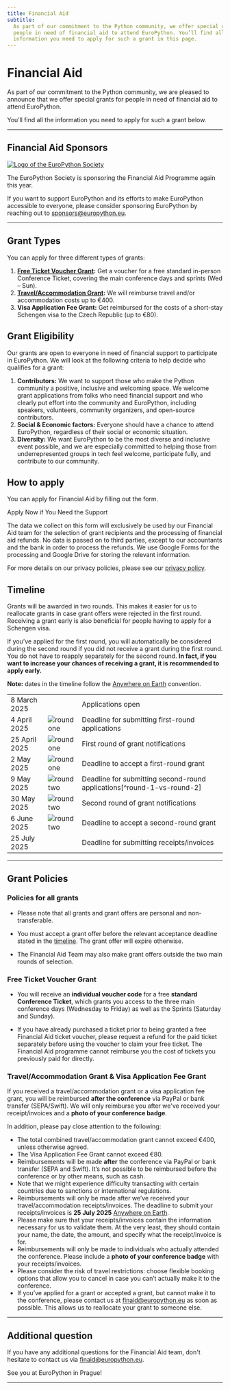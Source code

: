 ```yaml
---
title: Financial Aid
subtitle:
  As part of our commitment to the Python community, we offer special grants for
  people in need of financial aid to attend EuroPython. You’ll find all the
  information you need to apply for such a grant in this page.
---
```


# Financial Aid

As part of our commitment to the Python community, we are pleased to announce
that we offer special grants for people in need of financial aid to attend
EuroPython.

You’ll find all the information you need to apply for such a grant below.

---

## Financial Aid Sponsors

<div className="finaid-sponsor">
  <a href="https://www.europython-society.org/" target="_blank">
    <img src="/img/eps-logo.png" alt="Logo of the EuroPython Society" />
  </a>
</div>

The EuroPython Society is sponsoring the Financial Aid Programme again this year.

If you want to support EuroPython and its efforts to make EuroPython accessible
to everyone, please consider sponsoring EuroPython by reaching out to
[sponsors@europython.eu][email-sponsoring].

---

## Grant Types

You can apply for three different types of grants:


1. **[Free Ticket Voucher Grant](#free-ticket-voucher-grant):** Get a voucher  for a free standard in-person Conference Ticket, covering the main conference days and sprints (Wed – Sun).
2. **[Travel/Accommodation Grant](#travelaccommodation-grant--visa-application-fee-grant):** We will reimburse travel and/or accommodation
   costs up to €400.
3. **Visa Application Fee Grant:** Get reimbursed for the costs of a short-stay
   Schengen visa to the Czech Republic (up to €80).


## Grant Eligibility

Our grants are open to everyone in need of financial support to participate in
EuroPython. We will look at the following criteria to help decide who qualifies
for a grant:

1. **Contributors:** We want to support those who make the Python community
   a positive, inclusive and welcoming space. We welcome grant applications
   from folks who need financial support and who clearly put effort into
   the community and EuroPython, including speakers, volunteers, community
   organizers, and open-source contributors.
2. **Social & Economic factors:** Everyone should have a chance to attend
   EuroPython, regardless of their social or economic situation.
3. **Diversity:** We want EuroPython to be the most diverse and inclusive event possible, and we are especially committed to helping those from underrepresented groups in tech feel welcome, participate fully, and contribute to our community.


## How to apply

You can apply for Financial Aid by filling out the form.

<div class="text-center">
<ButtonLink url="https://forms.gle/xJ564JFBKLsGrtqz9"> Apply Now if You Need the Support</ButtonLink>
</div>

The data we collect on this form will exclusively be used by our Financial Aid
team for the selection of grant recipients and the processing of financial
aid refunds. No data is passed on to third parties, except to our accountants
and the bank in order to process the refunds. We use Google Forms for the
processing and Google Drive for storing the relevant information.

For more details on our privacy policies, please see our
[privacy policy][privacy-policy].


## Timeline

Grants will be awarded in two rounds. This makes it easier for us to reallocate
grants in case grant offers were rejected in the first round. Receiving a grant
early is also beneficial for people having to apply for a Schengen visa.

If you’ve applied for the first round, you will automatically be considered
during the second round if you did not receive a grant during the first round.
You do not have to reapply separately for the second round. **In fact, if you
want to increase your chances of receiving a grant, it is recommended to apply
early.**

**Note:** dates in the timeline follow the [Anywhere on Earth][AoE] convention.

<table className="mt-8 finaid-timeline">
<tbody className="text-xl">
  <tr>
    <td>8 March 2025</td>
    <td></td>
    <td>Applications open</td>
  </tr>
  <tr className="font-bold">
    <td>4 April 2025</td>
    <td>
      <img
        src="/img/accents/finaid-round1.svg"
        className="findaid-accent-round-marker"
        alt="round one" />
    </td>
    <td>Deadline for submitting first-round applications</td>
  </tr>
  <tr>
    <td>25 April 2025</td>
    <td>
      <img
        src="/img/accents/finaid-round1.svg"
        className="findaid-accent-round-marker"
        alt="round one" />
    </td>
    <td>First round of grant notifications</td>
  </tr>
  <tr>
    <td>2 May 2025</td>
    <td>
      <img
        src="/img/accents/finaid-round1.svg"
        className="findaid-accent-round-marker"
        alt="round one" />
    </td>
    <td>Deadline to accept a first-round grant</td>
  </tr>
  <tr className="font-bold">
    <td>9 May 2025</td>
    <td>
      <img
        src="/img/accents/finaid-round2.svg"
        className="findaid-accent-round-marker"
        alt="round two" />
    </td>
    <td>Deadline for submitting second-round applications[^round-1-vs-round-2]</td>
  </tr>
  <tr>
    <td>30 May 2025</td>
    <td className="finaid-accent">
      <img
        src="/img/accents/finaid-round2.svg"
        className="findaid-accent-round-marker"
        alt="round two" />
    </td>
    <td>Second round of grant notifications</td>
  </tr>
  <tr>
    <td>6 June 2025</td>
    <td>
      <img
        src="/img/accents/finaid-round2.svg"
        className="findaid-accent-round-marker"
        alt="round two" />
    </td>
    <td>Deadline to accept a second-round grant</td>
  </tr>
  <tr>
    <td>25 July 2025</td>
    <td></td>
    <td>Deadline for submitting receipts/invoices</td>
  </tr>
</tbody>
</table>

[^round-1-vs-round-2]: If you've already applied for round 1, you don't have to
reapply for round 2. Your application will automatically be considered for round
2 if you did not receive a grant in round 1.

---

## Grant Policies

### Policies for all grants

- Please note that all grants and grant offers are personal and
  non-transferable.

- You must accept a grant offer before the relevant acceptance deadline stated
  in the [timeline](#timeline). The grant offer will expire otherwise.

- The Financial Aid Team may also make grant offers outside the two main rounds
  of selection.


### Free Ticket Voucher Grant

- You will receive an **individual voucher code** for a free **standard
  Conference Ticket**, which grants you access to the three main conference days (Wednesday to Friday) as well as the Sprints (Saturday and Sunday).

- If you have already purchased a ticket prior to being granted a free Financial Aid ticket voucher, please request a refund for the paid ticket separately before using the voucher to claim your free ticket. The Financial Aid programme cannot reimburse you the cost of tickets you previously paid for directly.

### Travel/Accommodation Grant & Visa Application Fee Grant

If you received a travel/accommodation grant or a visa application fee grant,
you will be reimbursed **after the conference** via PayPal or bank transfer
(SEPA/Swift). We will only reimburse you after we've received your
receipt/invoices and a **photo of your conference badge**.

In addition, please pay close attention to the following:

- The total combined travel/accommodation grant cannot exceed €400, unless otherwise agreed.
- The Visa Application Fee Grant cannot exceed €80.
- Reimbursements will be made **after** the conference via PayPal or bank
  transfer (SEPA and Swift). It’s not possible to be reimbursed before the
  conference or by other means, such as cash.
- Note that we might experience difficulty transacting with certain countries
  due to sanctions or international regulations.
- Reimbursements will only be made after we’ve received your
  travel/accommodation receipts/invoices. The deadline to submit your
  receipts/invoices is **25 July 2025** [Anywhere on Earth][AoE].
- Please make sure that your receipts/invoices contain the information necessary
  for us to validate them. At the very least, they should contain your name, the
  date, the amount, and specify what the receipt/invoice is for.
- Reimbursements will only be made to individuals who actually attended the
  conference. Please include a **photo of your conference badge** with your
  receipts/invoices.
- Please consider the risk of travel restrictions: choose flexible booking
  options that allow you to cancel in case you can’t actually make it to the
  conference.
- If you’ve applied for a grant or accepted a grant, but cannot make it to the
  conference, please contact us at [finaid@europython.eu][email-finaid] as soon as possible. This
  allows us to reallocate your grant to someone else.

---

## Additional question

If you have any additional questions for the Financial Aid team, don't hesitate
to contact us via [finaid@europython.eu][email-finaid].

See you at EuroPython in Prague!

---

[application-form]: https://forms.gle/xJ564JFBKLsGrtqz9
[privacy-policy]: https://www.europython-society.org/privacy/
[AoE]: https://en.wikipedia.org/wiki/Anywhere_on_Earth
[email-finaid]: mailto:finaid@europython.eu
[email-sponsoring]: mailto:sponsors@europython.eu
